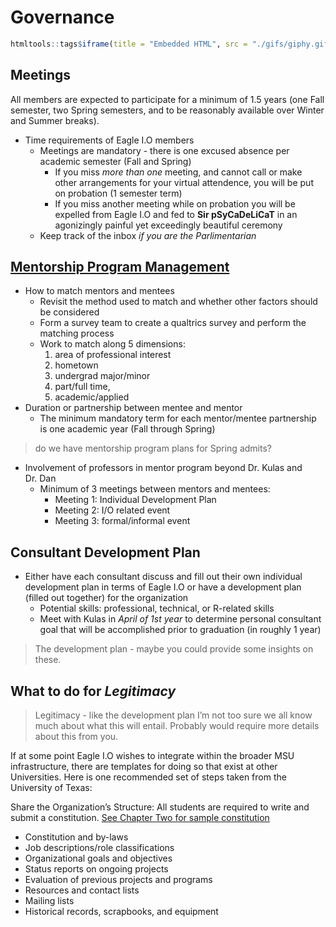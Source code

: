# Governance {#govern}

```{r kitty2, echo=FALSE, warning=FALSE}
htmltools::tags$iframe(title = "Embedded HTML", src = "./gifs/giphy.gif", height=490, width=490)
```


## Meetings

All members are expected to participate for a minimum of 1.5 years (one Fall semester, two Spring semesters, and to be reasonably available over Winter and Summer breaks). 

* Time requirements of Eagle I.O members 
    + Meetings are mandatory - there is one excused absence per academic semester (Fall and Spring)
        + If you miss *more than one* meeting, and cannot call or make other arrangements for your virtual attendence, you will be put on probation (1 semester term) 
        + If you miss another meeting while on probation you will be expelled from Eagle I.O and fed to **Sir pSyCaDeLiCaT** in an agonizingly painful yet exceedingly beautiful ceremony
    + Keep track of the inbox *if you are the Parlimentarian*

## [Mentorship Program Management](https://bookdown.org/kulasj/mentoruser/)
* How to match mentors and mentees 
    + Revisit the method used to match and whether other factors should be considered
    + Form a survey team to create a qualtrics survey and perform the matching process
    + Work to match along 5 dimensions: 
        1. area of professional interest
        2. hometown
        3. undergrad major/minor
        4. part/full time, 
        5. academic/applied 
* Duration or partnership between mentee and mentor
    + The minimum mandatory term for each mentor/mentee partnership is one academic year (Fall through Spring)

> do we have mentorship program plans for Spring admits?
        
* Involvement of professors in mentor program beyond Dr. Kulas and Dr. Dan
    + Minimum of 3 meetings between mentors and mentees: 
        + Meeting 1: Individual Development Plan
        + Meeting 2: I/O related event
        + Meeting 3: formal/informal event 

## Consultant Development Plan 
* Either have each consultant discuss and fill out their own individual development plan in terms of Eagle I.O or have a development plan (filled out together) for the organization
    + Potential skills: professional, technical, or R-related skills
    + Meet with Kulas in *April of 1st year* to determine personal consultant goal that will be accomplished prior to graduation (in roughly 1 year)

> The development plan - maybe you could provide some insights on these.

## What to do for *Legitimacy*

> Legitimacy - like the development plan I'm not too sure we all know much about what this will entail. Probably would require more details about this from you. 

If at some point Eagle I.O wishes to integrate within the broader MSU infrastructure, there are templates for doing so that exist at other Universities. Here is one recommended set of steps taken from the University of Texas:

Share the Organization’s Structure: All students are required to write and submit a constitution. [See Chapter Two for sample constitution](https://www.utdallas.edu/soc/manual/04/#leadership)

+ Constitution and by-laws
+ Job descriptions/role classifications
+ Organizational goals and objectives
+ Status reports on ongoing projects
+ Evaluation of previous projects and programs
+ Resources and contact lists
+ Mailing lists
+ Historical records, scrapbooks, and equipment
